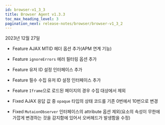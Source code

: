 ```yaml
---
id: browser-v1_3_3
title: Browser Agent v1.3.3
toc_max_heading_level: 3
pagination_next: release-notes/browser/browser-v1_3_2
---
```


2023년 12월 27일

- <Status>Feature</Status> AJAX MTID 헤더 옵션 추가(APM 연계 기능)

- <Status>Feature</Status> <code>ignoreErrors</code> 에러 필터링 옵션 추가

- <Status>Feature</Status> 유저 ID 설정 인터페이스 추가 

- <Status>Feature</Status> 필수 수집 유저 ID 설정 인터페이스 추가

- <Status>Feature</Status> <code>Iframe</code>으로 로드된 페이지의 경우 수집 대상에서 제외

- <Status>Fixed</Status> AJAX 응답 값 중 <code>opaque</code> 타입의 상태 코드를 기존 0번에서 10번으로 변경

- <Status>Fixed</Status> <code>MutaionObserver</code> 인터페이스의 attribute 옵션 제외(요소의 속성이 무한에 가깝게 변경하는 것을 감지함에 있어서 오버헤드가 발생함을 수정)

